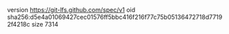 version https://git-lfs.github.com/spec/v1
oid sha256:d5e4a01069427cec01576ff5bbc416f216f77c75b05136472718d77192f4218c
size 7314
